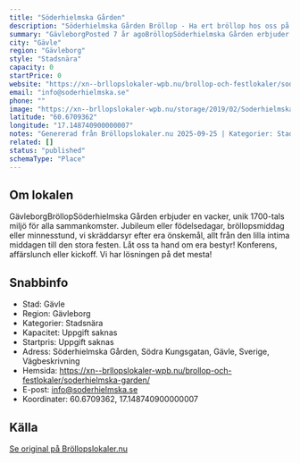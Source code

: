 ```yaml
---
title: "Söderhielmska Gården"
description: "Söderhielmska Gården Bröllop - Ha ert bröllop hos oss på Söderhielmska Gården. Se vår fina Bröllopslokal. Skicka gärna en förfrågan så hjälper vi Er!"
summary: "GävleborgPosted 7 år agoBröllopSöderhielmska Gården erbjuder en vacker, unik 1700-tals miljö för alla sammankomster. Jubileum eller födelsedagar, bröllopsmiddag eller minnesstund, vi skräddarsyr…"
city: "Gävle"
region: "Gävleborg"
style: "Stadsnära"
capacity: 0
startPrice: 0
website: "https://xn--brllopslokaler-wpb.nu/brollop-och-festlokaler/soderhielmska-garden/"
email: "info@soderhielmska.se"
phone: ""
image: "https://xn--brllopslokaler-wpb.nu/storage/2019/02/Soderhielmska-Garden-brollop-brollopslokal-festlokal.webp"
latitude: "60.6709362"
longitude: "17.148740900000007"
notes: "Genererad från Bröllopslokaler.nu 2025-09-25 | Kategorier: Stadsnära"
related: []
status: "published"
schemaType: "Place"
---
```


## Om lokalen

GävleborgBröllopSöderhielmska Gården erbjuder en vacker, unik 1700-tals miljö för alla sammankomster. Jubileum eller födelsedagar, bröllopsmiddag eller minnesstund, vi skräddarsyr efter era önskemål, allt från den lilla intima middagen till den stora festen. Låt oss ta hand om era bestyr! Konferens, affärslunch eller kickoff. Vi har lösningen på det mesta!

## Snabbinfo

- Stad: Gävle
- Region: Gävleborg
- Kategorier: Stadsnära
- Kapacitet: Uppgift saknas
- Startpris: Uppgift saknas
- Adress: Söderhielmska Gården, Södra Kungsgatan, Gävle, Sverige, Vägbeskrivning
- Hemsida: https://xn--brllopslokaler-wpb.nu/brollop-och-festlokaler/soderhielmska-garden/
- E-post: info@soderhielmska.se
- Koordinater: 60.6709362, 17.148740900000007

## Källa

[Se original på Bröllopslokaler.nu](https://xn--brllopslokaler-wpb.nu/brollop-och-festlokaler/soderhielmska-garden/)

